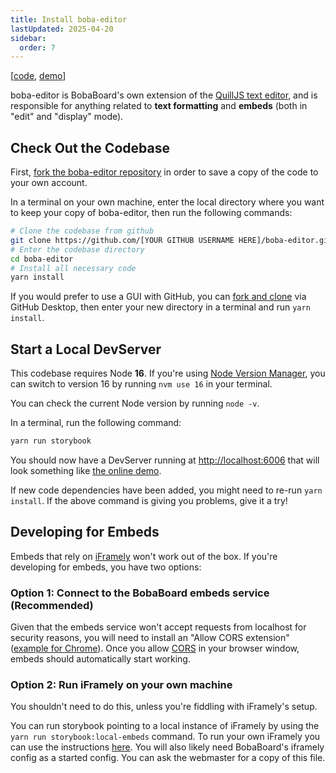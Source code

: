 ```yaml
---
title: Install boba-editor
lastUpdated: 2025-04-20
sidebar:
  order: 7
---
```



\[[code](https://github.com/BobaBoard/boba-editor),
[demo](https://boba-editor.netlify.app/?path=/story/editor-preview--simple-editor)]

boba-editor is BobaBoard's own extension of the
[QuillJS text editor](https://quilljs.com/), and is responsible for anything
related to **text formatting** and **embeds** (both in "edit" and "display"
mode).

## Check Out the Codebase

First,
[fork the boba-editor repository](https://docs.github.com/en/get-started/quickstart/fork-a-repo)
in order to save a copy of the code to your own account.

In a terminal on your own machine, enter the local directory where you want to
keep your copy of boba-editor, then run the following commands:

```bash showLineNumbers
# Clone the codebase from github
git clone https://github.com/[YOUR GITHUB USERNAME HERE]/boba-editor.git
# Enter the codebase directory
cd boba-editor
# Install all necessary code
yarn install
```

<Aside type="tip" icon="star">

If you would prefer to use a GUI with GitHub, you can
[fork and clone](https://docs.github.com/en/desktop/contributing-and-collaborating-using-github-desktop/adding-and-cloning-repositories/cloning-and-forking-repositories-from-github-desktop)
via GitHub Desktop, then enter your new directory in a terminal and run
`yarn install`.

</Aside>

## Start a Local DevServer

<Aside type="caution">

This codebase requires Node **16**. If you're using
[Node Version Manager](https://github.com/nvm-sh/nvm), you can switch to version
16 by running `nvm use 16` in your terminal.

You can check the current Node version by running `node -v`.

</Aside>

In a terminal, run the following command:

```bash showLineNumbers
yarn run storybook
```

You should now have a DevServer running at
[http://localhost:6006](http://localhost:6006) that will look something like
[the online demo](https://boba-editor.netlify.app/).

<Aside type="tip" icon="star">

If new code dependencies have been added, you might need to re-run
`yarn install`. If the above command is giving you problems, give it a try!

</Aside>

## Developing for Embeds

Embeds that rely on [iFramely](https://github.com/itteco/iframely) won't work
out of the box. If you're developing for embeds, you have two options:

### Option 1: Connect to the BobaBoard embeds service (Recommended)

Given that the embeds service won't accept requests from localhost for security
reasons, you will need to install an "Allow CORS extension"
([example for Chrome](https://chrome.google.com/webstore/detail/allow-cors-access-control/lhobafahddgcelffkeicbaginigeejlf?hl=en)).
Once you allow
[CORS](https://en.wikipedia.org/wiki/Cross-origin_resource_sharing) in your
browser window, embeds should automatically start working.

### Option 2: Run iFramely on your own machine

<Aside type="caution">

You shouldn't need to do this, unless you're fiddling with iFramely's setup.

</Aside>

You can run storybook pointing to a local instance of iFramely by using the
`yarn run storybook:local-embeds` command. To run your own iFramely you can use
the instructions [here](https://iframely.com/docs/host). You will also likely
need BobaBoard's iframely config as a started config. You can ask the webmaster
for a copy of this file.
